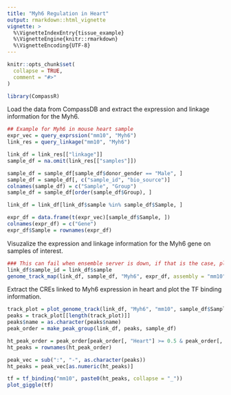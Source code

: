 ```yaml
---
title: "Myh6 Regulation in Heart"
output: rmarkdown::html_vignette
vignette: >
  %\VignetteIndexEntry{tissue_example}
  %\VignetteEngine{knitr::rmarkdown}
  %\VignetteEncoding{UTF-8}
---
```


```r
knitr::opts_chunk$set(
  collapse = TRUE,
  comment = "#>"
)
```

```r
library(CompassR)
```

Load the data from CompassDB and extract the expression and linkage information for the Myh6.
```r
## Example for Myh6 in mouse heart sample
expr_vec = query_exprssion("mm10", "Myh6")
link_res = query_linkage("mm10", "Myh6")

link_df = link_res[["linkage"]]
sample_df = na.omit(link_res[["samples"]])

sample_df = sample_df[sample_df$donor_gender == "Male", ]
sample_df = sample_df[, c("sample_id", "bio_source")]
colnames(sample_df) = c("Sample", "Group")
sample_df = sample_df[order(sample_df$Group), ]

link_df = link_df[link_df$sample %in% sample_df$Sample, ]

expr_df = data.frame(t(expr_vec)[sample_df$Sample, ])
colnames(expr_df) = c("Gene")
expr_df$Sample = rownames(expr_df)
```

Visuzalize the expression and linkage information for the Myh6 gene on samples of interest.
```r
### This can fail when ensemble server is down, if that is the case, please try it later
link_df$sample_id = link_df$sample
genome_track_map(link_df, sample_df, "Myh6", expr_df, assembly = "mm10", legend.position="left", t = -20, b = 20)
```

Extract the CREs linked to Myh6 expression in heart and plot the TF binding information.
```r
track_plot = plot_genome_track(link_df, "Myh6", "mm10", sample_df$Sample)
peaks = track_plot[[length(track_plot)]]
peaks$name = as.character(peaks$name)
peak_order = make_peak_group(link_df, peaks, sample_df)

ht_peak_order = peak_order[peak_order[, "Heart"] >= 0.5 & peak_order[, "Gastrocnemius"]<0.5 & peak_order[, "Layer of hippocampus"]<0.5 & peak_order[, "Left cerebral cortex"]<0.5, ]
ht_peaks = rownames(ht_peak_order)

peak_vec = sub(":", "-", as.character(peaks))
ht_peaks = peak_vec[as.numeric(ht_peaks)]

tf = tf_binding("mm10", paste0(ht_peaks, collapse = "_"))
plot_giggle(tf)
```


